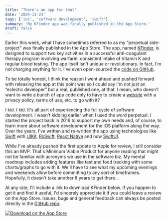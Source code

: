 ```yaml
---
title: "There's an app for that"
date: '2024-11-23'
tags: ['ios', 'software development', 'swift']
summary: 'My KFinder app was finally published in the App Store.'
draft: false
---
```


Earlier this week, what I have sometimes referred to as my “perpetual side-
project” was finally published in the App Store. The app, named
[KFinder](https://kfinderapp.com), is designed to support two key activities
in a successful anti-coagulant therapy program involving warfarin: consistent
intake of Vitamin K and regular blood testing. The app itself isn't unique or
revolutionary. In fact, I'm not charging anything for it. I've even open-sourced
the [code on GitHub](https://github.com/robertwtucker/kfinderapp-ios).

To be totally honest, I think the reason I went ahead and pushed forward with
releasing the app at this point was so I could say I'm not just an “eclectic
developer” but a real, published one, at that. I mean, who doesn't want to
write a bunch of app code only to have to create a [website](https://kfinderapp.com)
with a privacy policy, terms of use, etc. to go with it?

I kid. I kid. It's all part of experiencing the full cycle of software
development. I wasn't kidding earlier when I used the word perpetual. I started
the project back in 2016 to support my own needs and, of course, to learn more
about software development for the iOS platform along the way. Over the years,
I've written and re-written the app using technologies like
[Swift](https://docs.swift.org/swift-book/documentation/the-swift-programming-language/)
with [UIKit](https://developer.apple.com/documentation/uikit/about_app_development_with_uikit),
[RxSwift](https://github.com/ReactiveX/RxSwift), [React Native](https://reactnative.dev)
and now [SwiftUI](https://developer.apple.com/xcode/swiftui/).

While I've already pushed the first update to Apple for review, I still consider
this an MVP. That's Minimum Viable Product for anyone reading that might not be
familiar with acronyms we use in the software biz. My mental roadmap includes
adding features like test and food tracking with some charts/graphs to go with
it. We'll have to see what my upcoming evenings and weekends allow before
committing to any sort of timeframes. Hopefully, it doesn't take another 8
years to get there…

At any rate, I'll include a link to download KFinder below. If you happen to
get it and find it useful, I'd sincerely appreciate it if you could leave a
review on the App Store. Issues, bugs and general feedback can always be posted
directly in the [GitHub repo](https://github.com/robertwtucker/kfinderapp-ios/issues).

[![Download on the App Store](/static/images/appstore-dl.svg)](https://apps.apple.com/us/app/kfinder/id6738031531)
